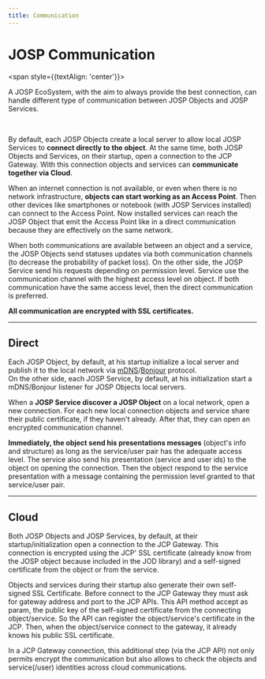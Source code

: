 ```yaml
---
title: Communication
---
```

# JOSP Communication


<WhatIntro
logo_path="/img/logo/logo_250.png">
<span style={{textAlign: 'center'}}>

A JOSP EcoSystem, with the aim to always provide the best connection, can handle different type of communication between JOSP Objects and JOSP Services.

</span>
</WhatIntro>
<br/>

By default, each JOSP Objects create a local server to allow local JOSP Services to **connect directly to the object**.
At the same time, both JOSP Objects and Services, on their startup, open a connection to the JCP Gateway.
With this connection objects and services can **communicate together via Cloud**.

When an internet connection is not available, or even when there is no network infrastructure, **objects can start working as an Access Point**.
Then other devices like smartphones or notebook (with JOSP Services installed) can connect to the Access Point.
Now installed services can reach the JOSP Object that emit the Access Point like in a direct communication because they are effectively on the same network. 

When both communications are available between an object and a service, the JOSP Objects send statuses updates via both communication channels (to decrease the probability of packet loss).
On the other side, the JOSP Service send his requests depending on permission level.
Service use the communication channel with the highest access level on object.
If both communication have the same access level, then the direct communication is preferred.

**All communication are encrypted with SSL certificates.**

---

## Direct

Each JOSP Object, by default, at his startup initialize a local server and publish it to the local network via [mDNS](https://en.wikipedia.org/wiki/Multicast_DNS)/[Bonjour](https://developer.apple.com/bonjour/) protocol.<br/>
On the other side, each JOSP Service, by default, at his initialization start a mDNS/Bonjour listener for JOSP Objects local servers.

When a **JOSP Service discover a JOSP Object** on a local network, open a new connection.
For each new local connection objects and service share their public certificate, if they haven't already.
After that, they can open an encrypted communication channel.

**Immediately, the object send his presentations messages** (object's info and structure) as long as the service/user pair has the adequate access level.
The service also send his presentation (service and user ids) to the object on opening the connection.
Then the object respond to the service presentation with a message containing the permission level granted to that service/user pair.

---

## Cloud

Both JOSP Objects and JOSP Services, by default, at their startup/initialization open a connection to the JCP Gateway.
This connection is encrypted using the JCP' SSL certificate (already know from the JOSP object because included in the JOD library) and a self-signed certificate from the object or from the service.

Objects and services during their startup also generate their own self-signed SSL Certificate.
Before connect to the JCP Gateway they must ask for gateway address and port to the JCP APIs.
This API method accept as param, the public key of the self-signed certificate from the connecting object/service.
So the API can register the object/service's certificate in the JCP.
Then, when the object/service connect to the gateway, it already knows his public SSL certificate.

In a JCP Gateway connection, this additional step (via the JCP API) not only permits encrypt the communication but also allows to check the objects and service(/user) identities across cloud communications.
